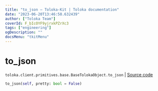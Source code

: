 ```yaml
---
title: "to_json — Toloka-Kit | Toloka documentation"
date: "2023-06-20T13:46:58.632439"
author: ["Toloka Team"]
coverId: F_bIcOYF9yjrxkPZrXc3
tags: ["engineering"]
ogDescription: ""
docsMenu: "tkitMenu"
---
```


# to_json

`toloka.client.primitives.base.BaseTolokaObject.to_json` | [Source code](https://github.com/Toloka/toloka-kit/blob/v1.2.0/src/client/primitives/base.py#L328)

```python
to_json(self, pretty: bool = False)
```